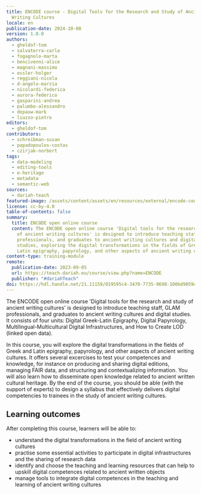 ```yaml
---
title: ENCODE course - Digital Tools for the Research and Study of Ancient
  Writing Cultures
locale: en
publication-date: 2024-10-08
version: 1.0.0
authors:
  - gheldof-tom
  - salvaterra-carla
  - fogagnolo-marta
  - bencivenni-alice
  - magnani-massimo
  - essler-holger
  - reggiani-nicola
  - d-angelo-marzia
  - nicolardi-federica
  - aurora-federico
  - gasparini-andrea
  - palumbo-alessandro
  - depauw-mark
  - liuzzo-pietro
editors:
  - gheldof-tom
contributors:
  - schreibman-susan
  - papadopoulos-costas
  - czirjak-norbert
tags:
  - data-modeling
  - editing-tools
  - e-heritage
  - metadata
  - semantic-web
sources:
  - dariah-teach
featured-image: /assets/content/assets/en/resources/external/encode-course-digital-tools-for-the-research-and-study-of-ancient-writing-cultures/featured-image.png
license: cc-by-4.0
table-of-contents: false
summary:
  title: ENCODE open online course
  content: The ENCODE open online course 'Digital tools for the research and study
    of ancient writing cultures' is designed to introduce teaching staff, GLAM
    professionals, and graduates to ancient writing cultures and digital
    studies, exploring the digital transformations in the fields of Greek and
    Latin epigraphy, papyrology, and other aspects of ancient writing cultures.
content-type: training-module
remote:
  publication-date: 2023-09-05
  url: https://teach.dariah.eu/course/view.php?name=ENCODE
  publisher: "#dariahTeach"
doi: https://hdl.handle.net/21.11159/019595c4-3470-7735-9698-100bd9059df5
---
```

The ENCODE open online course 'Digital tools for the research and study of ancient writing cultures' is designed to introduce teaching staff, GLAM professionals, and graduates to ancient writing cultures and digital studies. It consists of four units: Digital Greek-Latin Epigraphy, Digital Papyrology, Multilingual-Multicultural Digital Infrastructures, and How to Create LOD (linked open data).

In this course, you will explore the digital transformations in the fields of Greek and Latin epigraphy, papyrology, and other aspects of ancient writing cultures. It offers several excercises to test your competences and knowledge, for instance on producing and sharing digital editions, managing FAIR data, and structuring and contextualizing information. You will also learn how to disseminate open knowledge related to ancient written cultural heritage. By the end of the course, you should be able (with the support of experts) to design a syllabus that effectively delivers digital competencies to trainees in the study of ancient writing cultures.

## Learning outcomes

After completing this course, learners will be able to:

* understand the digital transformations in the field of ancient writing cultures
* practise some essential activities to participate in digital infrastructures and the sharing of research data
* identify and choose the teaching and learning resources that can help to upskill digital competences related to ancient written objects
* manage tools to integrate digital competences in the teaching and learning of ancient writing cultures

<ExternalResource title="Interested in learning more?" subtitle="Check out the ENCODE course on #dariahTeach" url="https://teach.dariah.eu/course/view.php?name=ENCODE" />
